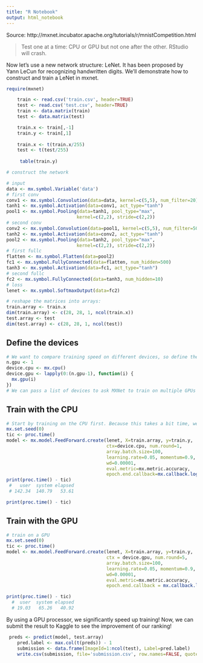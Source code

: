 ```yaml
---
title: "R Notebook"
output: html_notebook
---
```


Source: http://mxnet.incubator.apache.org/tutorials/r/mnistCompetition.html

> Test one at a time: CPU or GPU but not one after the other. RStudio will crash.

Now let’s use a new network structure: LeNet. It has been proposed by Yann LeCun for recognizing handwritten digits. We’ll demonstrate how to construct and train a LeNet in mxnet.

```r
require(mxnet)

    train <- read.csv('train.csv', header=TRUE)
    test <- read.csv('test.csv', header=TRUE)
    train <- data.matrix(train)
    test <- data.matrix(test)

    train.x <- train[,-1]
    train.y <- train[,1]
    
    train.x <- t(train.x/255)
    test <- t(test/255)
    
     table(train.y)
```

```r
# construct the network

# input
data <- mx.symbol.Variable('data')
# first conv
conv1 <- mx.symbol.Convolution(data=data, kernel=c(5,5), num_filter=20)
tanh1 <- mx.symbol.Activation(data=conv1, act_type="tanh")
pool1 <- mx.symbol.Pooling(data=tanh1, pool_type="max",
                          kernel=c(2,2), stride=c(2,2))
# second conv
conv2 <- mx.symbol.Convolution(data=pool1, kernel=c(5,5), num_filter=50)
tanh2 <- mx.symbol.Activation(data=conv2, act_type="tanh")
pool2 <- mx.symbol.Pooling(data=tanh2, pool_type="max",
                          kernel=c(2,2), stride=c(2,2))
# first fullc
flatten <- mx.symbol.Flatten(data=pool2)
fc1 <- mx.symbol.FullyConnected(data=flatten, num_hidden=500)
tanh3 <- mx.symbol.Activation(data=fc1, act_type="tanh")
# second fullc
fc2 <- mx.symbol.FullyConnected(data=tanh3, num_hidden=10)
# loss
lenet <- mx.symbol.SoftmaxOutput(data=fc2)
```

```r
# reshape the matrices into arrays:
train.array <- train.x
dim(train.array) <- c(28, 28, 1, ncol(train.x))
test.array <- test
dim(test.array) <- c(28, 28, 1, ncol(test))
```


## Define the devices

```r
# We want to compare training speed on different devices, so define the devices:
n.gpu <- 1
device.cpu <- mx.cpu()
device.gpu <- lapply(0:(n.gpu-1), function(i) {
  mx.gpu(i)
})
# We can pass a list of devices to ask MXNet to train on multiple GPUs (you can do this for CPUs, but because internal computation of CPUs is already multi-threaded, there is less gain than with using GPUs).
```

## Train with the CPU

```r
# Start by training on the CPU first. Because this takes a bit time, we run it for just one iteration.
mx.set.seed(0)
tic <- proc.time()
model <- mx.model.FeedForward.create(lenet, X=train.array, y=train.y,
                                     ctx=device.cpu, num.round=1,
                                     array.batch.size=100,
                                     learning.rate=0.05, momentum=0.9,
                                     wd=0.00001,
                                     eval.metric=mx.metric.accuracy,
                                     epoch.end.callback=mx.callback.log.train.metric(100))
print(proc.time() - tic)
 #   user  system elapsed 
 # 142.34  140.79   53.61 
```

```r
print(proc.time() - tic)
```


## Train with the GPU

```r
# train on a GPU
mx.set.seed(0)
tic <- proc.time()
model <- mx.model.FeedForward.create(lenet, X=train.array, y=train.y,
                                     ctx = device.gpu, num.round=5,
                                     array.batch.size=100,
                                     learning.rate=0.05, momentum=0.9,
                                     wd=0.00001,
                                     eval.metric=mx.metric.accuracy, 
                                     epoch.end.callback = mx.callback.log.train.metric(100))

print(proc.time() - tic)   
  #  user  system elapsed 
  # 19.03   65.26   40.92 
```

By using a GPU processor, we significantly speed up training! Now, we can submit the result to Kaggle to see the improvement of our ranking!


```r
 preds <- predict(model, test.array)
    pred.label <- max.col(t(preds)) - 1
    submission <- data.frame(ImageId=1:ncol(test), Label=pred.label)
    write.csv(submission, file='submission.csv', row.names=FALSE, quote=FALSE)
```

